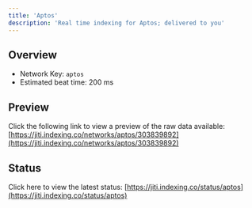 ```yaml
---
title: 'Aptos'
description: 'Real time indexing for Aptos; delivered to you'
---
```


## Overview
- Network Key: `aptos`
- Estimated beat time: 200 ms

## Preview
Click the following link to view a preview of the raw data available: [https://jiti.indexing.co/networks/aptos/303839892](https://jiti.indexing.co/networks/aptos/303839892)

## Status
Click here to view the latest status: [https://jiti.indexing.co/status/aptos](https://jiti.indexing.co/status/aptos)
